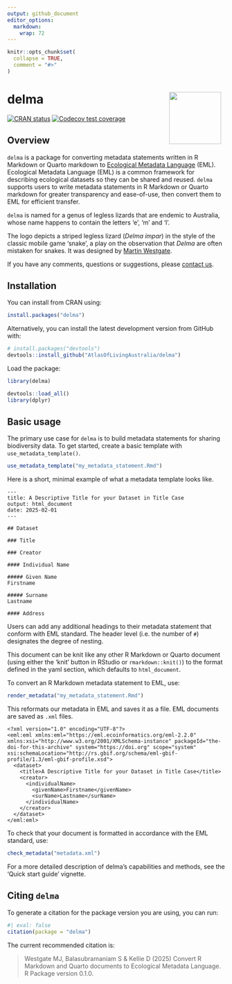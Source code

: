 ```yaml
---
output: github_document
editor_options: 
  markdown: 
    wrap: 72
---
```


<!-- README.md is generated from README.Rmd. Please edit that file -->

```r
knitr::opts_chunk$set(
  collapse = TRUE,
  comment = "#>"
)
```

# delma <img src="man/figures/logo.png" align="right" style="margin: 0px 10px 0px 10px;" width="120"/><br>

<!-- badges: start -->
[![CRAN status](https://www.r-pkg.org/badges/version/delma)](https://CRAN.R-project.org/package=delma)
[![Codecov test coverage](https://codecov.io/gh/AtlasOfLivingAustralia/delma/graph/badge.svg)](https://app.codecov.io/gh/AtlasOfLivingAustralia/delma)
<!-- badges: end -->

## Overview

`delma` is a package for converting metadata statements written in
R Markdown or Quarto markdown to [Ecological Metadata
Language](https://eml.ecoinformatics.org) (EML). Ecological Metadata Language 
(EML) is a common framework for describing ecological datasets so they can be 
shared and reused. `delma` supports users to write metadata statements in 
R Markdown or Quarto markdown for greater transparency and ease-of-use, then 
convert them to EML for efficient transfer.

`delma` is named for a genus
of legless lizards that are endemic to Australia, whose name happens to
contain the letters 'e', 'm' and 'l'.

The logo depicts a striped legless lizard (*Delma impar*) in the style
of the classic mobile game 'snake', a play on the observation that
*Delma* are often mistaken for snakes. It was designed by [Martin
Westgate](https://martinwestgate.com).

If you have any comments, questions or suggestions, please [contact
us](mailto:support@ala.org.au).

## Installation

You can install from CRAN using:

```r
install.packages("delma")
```

Alternatively, you can install the latest development version from GitHub with:

```r
# install.packages("devtools")
devtools::install_github("AtlasOfLivingAustralia/delma")
```

Load the package:

```r
library(delma)
```

```r
devtools::load_all()
library(dplyr)
```

## Basic usage

The primary use case for `delma` is to build metadata statements for
sharing biodiversity data. To get started, create a basic template with
`use_metadata_template()`.

```r
use_metadata_template("my_metadata_statement.Rmd")
```

Here is a short, minimal example of what a metadata template looks
like.

```         
---
title: A Descriptive Title for your Dataset in Title Case
output: html_document
date: 2025-02-01
---

## Dataset

### Title

### Creator

#### Individual Name

##### Given Name
Firstname

##### Surname
Lastname

#### Address
```

Users can add any additional headings to their metadata statement that conform 
with EML standard. The header level (i.e. the number of `#`)
designates the degree of nesting.

This document can be knit like any other R Markdown or Quarto document (using
either the 'knit' button in RStudio or `rmarkdown::knit()`) to the
format defined in the yaml section, which defaults to `html_document`.

To convert an R Markdown metadata statement to EML, use:

```r
render_metadata("my_metadata_statement.Rmd")
```

This reformats our metadata in EML and saves it as a file. EML documents are saved as `.xml` files.

```         
<?xml version="1.0" encoding="UTF-8"?>
<eml:eml xmlns:eml="https://eml.ecoinformatics.org/eml-2.2.0" xmlns:xsi="http://www.w3.org/2001/XMLSchema-instance" packageId="the-doi-for-this-archive" system="https://doi.org" scope="system" xsi:schemaLocation="http://rs.gbif.org/schema/eml-gbif-profile/1.3/eml-gbif-profile.xsd">
  <dataset>
    <title>A Descriptive Title for your Dataset in Title Case</title>
    <creator>
      <individualName>
        <givenName>Firstname</givenName>
        <surName>Lastname</surName>
      </individualName>
    </creator>
  </dataset>
</eml:eml>
```

To check that your
document is formatted in accordance with the EML standard, use:

```r
check_metadata("metadata.xml")
```

For a more detailed description of delma's capabilities and methods, see
the 'Quick start guide' vignette.

## Citing `delma`

To generate a citation for the package version you are using, you can
run:

```r
#| eval: false
citation(package = "delma")
```

The current recommended citation is:

> Westgate MJ, Balasubramaniam S & Kellie D (2025) Convert R Markdown and 
Quarto documents to Ecological Metadata Language. R Package version
> 0.1.0.
